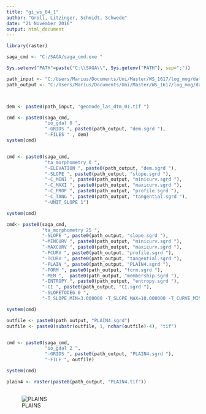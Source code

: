 ```yaml
---
title: "gi_ws_04_1"
author: "Groll, Litzinger, Schmidt, Schwede"
date: "21 November 2016"
output: html_document
---
```


```r


library(raster)

saga_cmd <- "C:/SAGA/saga_cmd.exe "

Sys.setenv("PATH"=paste("C:\\SAGA\\", Sys.getenv("PATH"), sep=";"))

path_input <- "C:/Users/Marius/Documents/Uni/Master/WS_1617/log_mog/data/gis/input/"
path_output <- "C:/Users/Marius/Documents/Uni/Master/WS_1617/log_mog/data/gis/output/"



dem <- paste0(path_input, "geonode_las_dtm_01.tif ")

cmd <- paste0(saga_cmd,
              "io_gdal 0 ",
              "-GRIDS ", paste0(path_output, "dem.sgrd "),
              "-FILES " , dem)
system(cmd)


cmd <- paste0(saga_cmd,
              "ta_morphometry 0 ",
              "-ELEVATION ", paste0(path_output, "dem.sgrd "),
              "-SLOPE ", paste0(path_output, "slope.sgrd "),
              "-C_MINI ", paste0(path_output, "minicurv.sgrd "),
              "-C_MAXI ", paste0(path_output, "maxicurv.sgrd "),
              "-C_PROF ", paste0(path_output, "profile.sgrd "),
              "-C_TANG ", paste0(path_output, "tangential.sgrd "),
              "-UNIT_SLOPE 1")

system(cmd)

cmd<- paste0(saga_cmd,
             "ta_morphometry 25 ",
             "-SLOPE ", paste0(path_output, "slope.sgrd "),
             "-MINCURV ", paste0(path_output, "minicurv.sgrd "),
             "-MAXCURV ", paste0(path_output, "maxicurv.sgrd "),
             "-PCURV ", paste0(path_output, "profile.sgrd "),
             "-TCURV ", paste0(path_output, "tangential.sgrd "),
             "-PLAIN ", paste0(path_output, "PLAIN4.sgrd "),
             "-FORM ", paste0(path_output, "form.sgrd "),
             "-MEM ",  paste0(path_output, "membership.sgrd "),
             "-ENTROPY ", paste0(path_output, "entropy.sgrd "),
             "-CI ", paste0(path_output, "CI.sgrd "),
             "-SLOPETODEG 0 ",
             "-T_SLOPE_MIN=3.000000 -T_SLOPE_MAX=10.000000 -T_CURVE_MIN=0.002 -T_CURVE_MAX=0.2")

system(cmd)

outfile <- paste0(path_output, "PLAIN4.sgrd")
outfile <- paste0(substr(outfile, 1, nchar(outfile)-4), "tif")


cmd <- paste0(saga_cmd,
              "io_gdal 2 ",
              "-GRIDS ", paste0(path_output, "PLAIN4.sgrd "),
              "-FILE ", outfile)

system(cmd)

plain4 <- raster(paste0(path_output, "PLAIN4.tif"))
```
```r
```
![PLAINS](C:\Users/Marius/Documents/Uni/Master/WS_1617/log_mog/data/sonstiges/Plain.JPG)